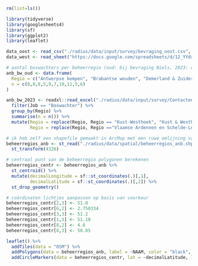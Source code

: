 
```r
rm(list=ls())
```

```r
library(tidyverse)
library(googlesheets4)
library(sf)
library(ggplot2)
library(leaflet)
```

```r
data_oost <- read_csv("./radius/data/input/survey/bevraging_oost.csv", name_repair = make.names)
data_west <- read_sheet("https://docs.google.com/spreadsheets/d/12_YYdx6bpXab77QTPwTVE0xcljUVtmUF0HeQ-wbMGZ8/edit", .name_repair = make.names) 
```

```r
# aantal boswachters per beheerregio (oud: bij bevraging Niels, 2023: obv contactlijst ANB)
anb_bw_oud <- data.frame(
  Regio = c("Antwerpse kempen", "Brabantse wouden", "Demerland & Zuiderkempen", "Groene Gordels", "Hoge Kempen tot Voeren", "Kust-Westhoek", "Lage tot aan Hoge Kempen", "Taxandria", "Vlaamse Ardennen en Schelde-Leie", "Zandig Vlaanderen"),
  n = c(8,8,8,5,9,7,10,11,5,6)
)

anb_bw_2023 <- readxl::read_excel("./radius/data/input/survey/Contactenlijst BW en RB.xlsx") %>%
  filter(Job == "Boswachter") %>%
  group_by(Regio) %>%
  summarise(n = n()) %>%
  mutate(Regio = replace(Regio, Regio == "Kust-Westhoek", "Kust & Westhoek"),
         Regio = replace(Regio, Regio =="Vlaamse Ardennen en Schelde-Leie", "Vlaamse Ardennen & Schelde-Leie"))
```

```r
# ik heb zelf een shapefile gemaakt in ArcMap met een ruwe omlijning van de 10 anb beheerregio's (voor hulp bij visualisatie van de resultaten)
beheerregios_anb <- st_read("./radius/data/spatial/beheerregios_anb.shp") %>%
  st_transform(4326) 

# centraal punt van de beheerregio polygonen berekenen
beheerregios_centr <- beheerregios_anb %>%
  st_centroid() %>%
  mutate(decimalLongitude = sf::st_coordinates(.)[,1],
         decimalLatitude = sf::st_coordinates(.)[,2]) %>%
  st_drop_geometry() 

# coördinaten lichtjes aanpassen op basis van voorkeur
beheerregios_centr[2,3] <- 51.0
beheerregios_centr[6,2] <- 2.750334
beheerregios_centr[3,3] <- 51.2
beheerregios_centr[1,3] <- 51.18
beheerregios_centr[8,2] <- 4.6
beheerregios_centr[8,3] <- 50.85

leaflet() %>%
  addTiles(data = "OSM") %>%
  addPolygons(data = beheerregios_anb, label = ~NAAM, color = "black", weight = 2) %>%
  addCircleMarkers(data = beheerregios_centr, lat = ~decimalLatitude, lng = ~decimalLongitude, radius = 5, weight = 1, fillOpacity = 1, label = ~NAAM)
```
